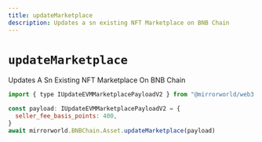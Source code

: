 ```yaml
---
title: updateMarketplace
description: Updates a sn existing NFT Marketplace on BNB Chain
---
```


# `updateMarketplace`

Updates A Sn Existing NFT Marketplace On BNB Chain

```js
import { type IUpdateEVMMarketplacePayloadV2 } from "@mirrorworld/web3.js"

const payload: IUpdateEVMMarketplacePayloadV2 = {
  seller_fee_basis_points: 400,
}
await mirrorworld.BNBChain.Asset.updateMarketplace(payload)
```
